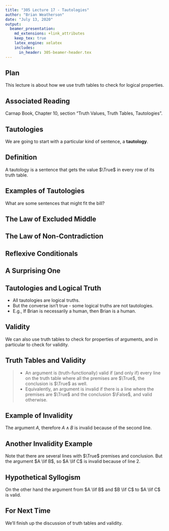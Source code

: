 ```yaml
---
title: "305 Lecture 17 - Tautologies"
author: "Brian Weatherson"
date: "July 13, 2020"
output: 
  beamer_presentation:
    md_extensions: +link_attributes
    keep_tex: true
    latex_engine: xelatex
    includes:
      in_header: 305-beamer-header.tex
---
```


## Plan

This lecture is about how we use truth tables to check for logical properties.

## Associated Reading

Carnap Book, Chapter 10, section "Truth Values, Truth Tables, Tautologies".

## Tautologies

We are going to start with a particular kind of sentence, a **tautology**.

## Definition

A tautology is a sentence that gets the value $\True$ in every row of its truth table.

## Examples of Tautologies

What are some sentences that might fit the bill?

## The Law of Excluded Middle

\begin{center}
\begin{tabular}{@{ }c | c@{ }@{ }c@{ }@{ }c@{ }@{ }c@{ }@{ }c@{ }@{ }c}
A &  & A & $\lor$ & $\neg$ & A & \\
\hline 
$\True$ &  & $\True$ & \textcolor{red}{$\True$} & $\False$ & $\True$ & \\
$\False$ &  & $\False$ & \textcolor{red}{$\True$} & $\True$ & $\False$ & \\
\end{tabular}
\end{center}

## The Law of Non-Contradiction

\begin{center}
\begin{tabular}{@{ }c | c@{ }@{}c@{}@{ }c@{ }@{ }c@{ }@{ }c@{ }@{ }c@{ }@{}c@{ }}
A & $\neg$ & ( & A & $\wedge$ & $\neg$ & A & )\\
\hline 
$\True$ & \textcolor{red}{$\True$} &  & $\True$ & $\False$ & $\False$ & $\True$ & \\
$\False$ & \textcolor{red}{$\True$} &  & $\False$ & $\False$ & $\True$ & $\False$ & \\
\end{tabular}
\end{center}

## Reflexive Conditionals

\begin{center}
\begin{tabular}{@{ }c | c@{ }@{ }c@{ }@{ }c@{ }@{ }c@{ }@{ }c}
A &  & A & $\rightarrow$ & A & \\
\hline 
$\True$ &  & $\True$ & \textcolor{red}{$\True$} & $\True$ & \\
$\False$ &  & $\False$ & \textcolor{red}{$\True$} & $\False$ & \\
\end{tabular}
\end{center}

## A Surprising One

\begin{center}
\begin{tabular}{@{ }c@{ }@{ }c | c@{ }@{}c@{}@{ }c@{ }@{ }c@{ }@{ }c@{ }@{}c@{}@{ }c@{ }@{}c@{}@{ }c@{ }@{ }c@{ }@{ }c@{ }@{}c@{}@{ }c}
A & B &  & ( & A & $\rightarrow$ & B & ) & $\lor$ & ( & B & $\rightarrow$ & A & ) & \\
\hline 
$\True$ & $\True$ &  &  & $\True$ & $\True$ & $\True$ &  & \textcolor{red}{$\True$} &  & $\True$ & $\True$ & $\True$ &  & \\
$\True$ & $\False$ &  &  & $\True$ & $\False$ & $\False$ &  & \textcolor{red}{$\True$} &  & $\False$ & $\True$ & $\True$ &  & \\
$\False$ & $\True$ &  &  & $\False$ & $\True$ & $\True$ &  & \textcolor{red}{$\True$} &  & $\True$ & $\False$ & $\False$ &  & \\
$\False$ & $\False$ &  &  & $\False$ & $\True$ & $\False$ &  & \textcolor{red}{$\True$} &  & $\False$ & $\True$ & $\False$ &  & \\
\end{tabular}
\end{center}

## Tautologies and Logical Truth

- All tautologies are logical truths.
- But the converse isn't true - some logical truths are not tautologies.
- E.g., If Brian is necessarily a human, then Brian is a human.

## Validity

We can also use truth tables to check for properties of arguments, and in particular to check for validity.

## Truth Tables and Validity

> - An argument is (truth-functionally) valid if (and only if) every line on the truth table where all the premises are $\True$, the conclusion is $\True$ as well.
- Equivalently, an argument is invalid if there is a line where the premises are $\True$ and the conclusion $\False$, and valid otherwise.

## Example of Invalidity

The argument $A$, therefore $A \wedge B$ is invalid because of the second line.

\begin{center}
\bigskip
\begin{tabular}{@{ }c@{ }@{ }c | c | c@{ }@{ }c@{ }@{ }c@{ }@{ }c@{ }@{ }c}
A & B & A &  & A & $\wedge$ & B & \\
\hline 
$\True$ & $\True$ & \textcolor{red}{$\True$} &  & $\True$ & \textcolor{red}{$\True$} & $\True$ & \\
$\True$ & $\False$ & \textcolor{red}{$\True$} &  & $\True$ & \textcolor{red}{$\False$} & $\False$ & \\
$\False$ & $\True$ & \textcolor{red}{$\False$} &  & $\False$ & \textcolor{red}{$\False$} & $\True$ & \\
$\False$ & $\False$ & \textcolor{red}{$\False$} &  & $\False$ & \textcolor{red}{$\False$} & $\False$ & \\
\end{tabular}
\end{center}

## Another Invalidity Example

Note that there are several lines with $\True$ premises and conclusion. But the argument $A \lif B$, so $A \lif C$ is invalid because of line 2.

\begin{center}
\bigskip
\begin{tabular}{@{ }c@{ }@{ }c@{ }@{ }c | c@{ }@{ }c@{ }@{ }c@{ }@{ }c@{ }@{ }c | c@{ }@{ }c@{ }@{ }c@{ }@{ }c@{ }@{ }c}
A & B & C &  & A & $\rightarrow$ & B &  &  & A & $\rightarrow$ & C & \\
\hline 
$\True$ & $\True$ & $\True$ &  & $\True$ & \textcolor{red}{$\True$} & $\True$ &  &  & $\True$ & \textcolor{red}{$\True$} & $\True$ & \\
$\True$ & $\True$ & $\False$ &  & $\True$ & \textcolor{red}{$\True$} & $\True$ &  &  & $\True$ & \textcolor{red}{$\False$} & $\False$ & \\
$\True$ & $\False$ & $\True$ &  & $\True$ & \textcolor{red}{$\False$} & $\False$ &  &  & $\True$ & \textcolor{red}{$\True$} & $\True$ & \\
$\True$ & $\False$ & $\False$ &  & $\True$ & \textcolor{red}{$\False$} & $\False$ &  &  & $\True$ & \textcolor{red}{$\False$} & $\False$ & \\
$\False$ & $\True$ & $\True$ &  & $\False$ & \textcolor{red}{$\True$} & $\True$ &  &  & $\False$ & \textcolor{red}{$\True$} & $\True$ & \\
$\False$ & $\True$ & $\False$ &  & $\False$ & \textcolor{red}{$\True$} & $\True$ &  &  & $\False$ & \textcolor{red}{$\True$} & $\False$ & \\
$\False$ & $\False$ & $\True$ &  & $\False$ & \textcolor{red}{$\True$} & $\False$ &  &  & $\False$ & \textcolor{red}{$\True$} & $\True$ & \\
$\False$ & $\False$ & $\False$ &  & $\False$ & \textcolor{red}{$\True$} & $\False$ &  &  & $\False$ & \textcolor{red}{$\True$} & $\False$ & \\
\end{tabular}
\end{center}

## Hypothetical Syllogism

On the other hand the argument from $A \lif B$ and $B \lif C$ to $A \lif C$ is valid.

\begin{center}
\bigskip
\begin{tabular}{@{ }c@{ }@{ }c@{ }@{ }c | c@{ }@{ }c@{ }@{ }c@{ }@{ }c@{ }@{ }c | c@{ }@{ }c@{ }@{ }c@{ }@{ }c@{ }@{ }c | c@{ }@{ }c@{ }@{ }c@{ }@{ }c@{ }@{ }c}
A & B & C &  & A & $\rightarrow$ & B &  &  & B & $\rightarrow$ & C &  &  & A & $\rightarrow$ & C & \\
\hline 
$\True$ & $\True$ & $\True$ &  & $\True$ & \textcolor{red}{$\True$} & $\True$ &  &  & $\True$ & \textcolor{red}{$\True$} & $\True$ &  &  & $\True$ & \textcolor{red}{$\True$} & $\True$ & \\
$\True$ & $\True$ & $\False$ &  & $\True$ & \textcolor{red}{$\True$} & $\True$ &  &  & $\True$ & \textcolor{red}{$\False$} & $\False$ &  &  & $\True$ & \textcolor{red}{$\False$} & $\False$ & \\
$\True$ & $\False$ & $\True$ &  & $\True$ & \textcolor{red}{$\False$} & $\False$ &  &  & $\False$ & \textcolor{red}{$\True$} & $\True$ &  &  & $\True$ & \textcolor{red}{$\True$} & $\True$ & \\
$\True$ & $\False$ & $\False$ &  & $\True$ & \textcolor{red}{$\False$} & $\False$ &  &  & $\False$ & \textcolor{red}{$\True$} & $\False$ &  &  & $\True$ & \textcolor{red}{$\False$} & $\False$ & \\
$\False$ & $\True$ & $\True$ &  & $\False$ & \textcolor{red}{$\True$} & $\True$ &  &  & $\True$ & \textcolor{red}{$\True$} & $\True$ &  &  & $\False$ & \textcolor{red}{$\True$} & $\True$ & \\
$\False$ & $\True$ & $\False$ &  & $\False$ & \textcolor{red}{$\True$} & $\True$ &  &  & $\True$ & \textcolor{red}{$\False$} & $\False$ &  &  & $\False$ & \textcolor{red}{$\True$} & $\False$ & \\
$\False$ & $\False$ & $\True$ &  & $\False$ & \textcolor{red}{$\True$} & $\False$ &  &  & $\False$ & \textcolor{red}{$\True$} & $\True$ &  &  & $\False$ & \textcolor{red}{$\True$} & $\True$ & \\
$\False$ & $\False$ & $\False$ &  & $\False$ & \textcolor{red}{$\True$} & $\False$ &  &  & $\False$ & \textcolor{red}{$\True$} & $\False$ &  &  & $\False$ & \textcolor{red}{$\True$} & $\False$ & \\
\end{tabular}
\end{center}

## For Next Time

We'll finish up the discussion of truth tables and validity.

